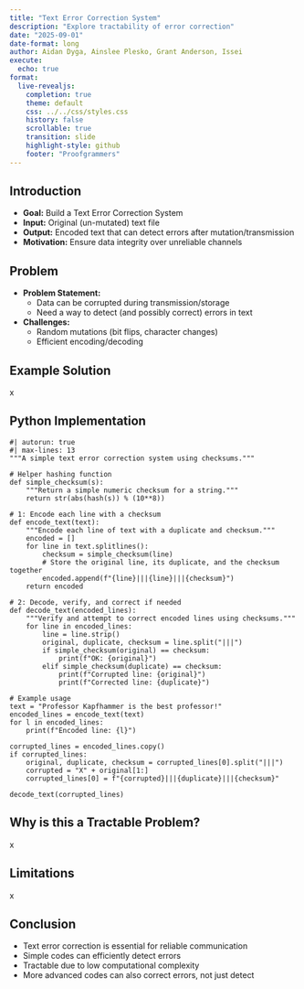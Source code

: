 ```yaml
---
title: "Text Error Correction System"
description: "Explore tractability of error correction"
date: "2025-09-01"
date-format: long
author: Aidan Dyga, Ainslee Plesko, Grant Anderson, Issei 
execute:
  echo: true
format:
  live-revealjs:
    completion: true
    theme: default
    css: ../../css/styles.css
    history: false
    scrollable: true
    transition: slide
    highlight-style: github
    footer: "Proofgrammers"
---
```


## Introduction

::: {.fragment}
- **Goal:** Build a Text Error Correction System
- **Input:** Original (un-mutated) text file
- **Output:** Encoded text that can detect errors after mutation/transmission
- **Motivation:** Ensure data integrity over unreliable channels
:::

## Problem

::: {.fragment}
- **Problem Statement:**
  - Data can be corrupted during transmission/storage
  - Need a way to detect (and possibly correct) errors in text
- **Challenges:**
  - Random mutations (bit flips, character changes)
  - Efficient encoding/decoding
:::

## Example Solution

x

## Python Implementation

```pyodide
#| autorun: true
#| max-lines: 13
"""A simple text error correction system using checksums."""

# Helper hashing function
def simple_checksum(s):
    """Return a simple numeric checksum for a string."""
    return str(abs(hash(s)) % (10**8))

# 1: Encode each line with a checksum
def encode_text(text):
    """Encode each line of text with a duplicate and checksum."""
    encoded = []
    for line in text.splitlines():
        checksum = simple_checksum(line)
        # Store the original line, its duplicate, and the checksum together
        encoded.append(f"{line}|||{line}|||{checksum}")
    return encoded

# 2: Decode, verify, and correct if needed
def decode_text(encoded_lines):
    """Verify and attempt to correct encoded lines using checksums."""
    for line in encoded_lines:
        line = line.strip()
        original, duplicate, checksum = line.split("|||")
        if simple_checksum(original) == checksum:
            print(f"OK: {original}")
        elif simple_checksum(duplicate) == checksum:
            print(f"Corrupted line: {original}")
            print(f"Corrected line: {duplicate}")

# Example usage
text = "Professor Kapfhammer is the best professor!"
encoded_lines = encode_text(text)
for l in encoded_lines:
    print(f"Encoded line: {l}")

corrupted_lines = encoded_lines.copy()
if corrupted_lines:
    original, duplicate, checksum = corrupted_lines[0].split("|||")
    corrupted = "X" + original[1:]
    corrupted_lines[0] = f"{corrupted}|||{duplicate}|||{checksum}"

decode_text(corrupted_lines)
```

## Why is this a Tractable Problem?

x

## Limitations

x

## Conclusion

::: {.fragment}
- Text error correction is essential for reliable communication
- Simple codes can efficiently detect errors
- Tractable due to low computational complexity
- More advanced codes can also correct errors, not just detect
:::
